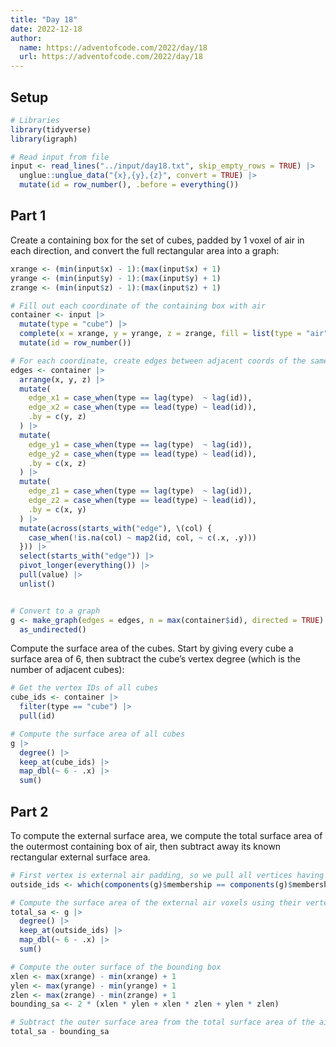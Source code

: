 ```yaml
---
title: "Day 18"
date: 2022-12-18
author:
  name: https://adventofcode.com/2022/day/18
  url: https://adventofcode.com/2022/day/18
---
```


## Setup

```r

# Libraries
library(tidyverse)
library(igraph)

# Read input from file
input <- read_lines("../input/day18.txt", skip_empty_rows = TRUE) |> 
  unglue::unglue_data("{x},{y},{z}", convert = TRUE) |> 
  mutate(id = row_number(), .before = everything())

```

## Part 1

Create a containing box for the set of cubes, padded by 1 voxel of air in each direction, and convert the full rectangular area into a graph:

```r

xrange <- (min(input$x) - 1):(max(input$x) + 1)
yrange <- (min(input$y) - 1):(max(input$y) + 1)
zrange <- (min(input$z) - 1):(max(input$z) + 1)

# Fill out each coordinate of the containing box with air
container <- input |> 
  mutate(type = "cube") |> 
  complete(x = xrange, y = yrange, z = zrange, fill = list(type = "air")) |> 
  mutate(id = row_number())

# For each coordinate, create edges between adjacent coords of the same type
edges <- container |>
  arrange(x, y, z) |> 
  mutate(
    edge_x1 = case_when(type == lag(type)  ~ lag(id)),
    edge_x2 = case_when(type == lead(type) ~ lead(id)),
    .by = c(y, z)
  ) |> 
  mutate(
    edge_y1 = case_when(type == lag(type)  ~ lag(id)),
    edge_y2 = case_when(type == lead(type) ~ lead(id)),
    .by = c(x, z)
  ) |> 
  mutate(
    edge_z1 = case_when(type == lag(type)  ~ lag(id)),
    edge_z2 = case_when(type == lead(type) ~ lead(id)),
    .by = c(x, y)
  ) |> 
  mutate(across(starts_with("edge"), \(col) {
    case_when(!is.na(col) ~ map2(id, col, ~ c(.x, .y)))
  })) |> 
  select(starts_with("edge")) |> 
  pivot_longer(everything()) |> 
  pull(value) |> 
  unlist()


# Convert to a graph
g <- make_graph(edges = edges, n = max(container$id), directed = TRUE) |> 
  as_undirected()

```

Compute the surface area of the cubes. Start by giving every cube a surface area of 6, then subtract the cube's vertex degree (which is the number of adjacent cubes):

```r

# Get the vertex IDs of all cubes
cube_ids <- container |> 
  filter(type == "cube") |> 
  pull(id)

# Compute the surface area of all cubes
g |> 
  degree() |> 
  keep_at(cube_ids) |> 
  map_dbl(~ 6 - .x) |> 
  sum()

```

## Part 2

To compute the external surface area, we compute the total surface area of the outermost containing box of air, then subtract away its known rectangular external surface area.

```r

# First vertex is external air padding, so we pull all vertices having its group
outside_ids <- which(components(g)$membership == components(g)$membership[1])

# Compute the surface area of the external air voxels using their vertex degree
total_sa <- g |> 
  degree() |> 
  keep_at(outside_ids) |> 
  map_dbl(~ 6 - .x) |> 
  sum()

# Compute the outer surface of the bounding box
xlen <- max(xrange) - min(xrange) + 1
ylen <- max(yrange) - min(yrange) + 1
zlen <- max(zrange) - min(zrange) + 1
bounding_sa <- 2 * (xlen * ylen + xlen * zlen + ylen * zlen)

# Subtract the outer surface area from the total surface area of the air padding
total_sa - bounding_sa

```


